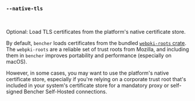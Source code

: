 ### `--native-tls`

<br />

Optional: Load TLS certificates from the platform's native certificate store.

By default, `bencher` loads certificates from the bundled [`webpki-roots` crate](webpki-roots).
The `webpki-roots` are a reliable set of trust roots from Mozilla,
and including them in `bencher` improves portability and performance (especially on macOS).

However, in some cases, you may want to use the platform's native certificate store,
especially if you're relying on a corporate trust root that's included in your system's certificate store
for a mandatory proxy or self-signed Bencher Self-Hosted connections.

[webpki-roots]: https://github.com/rustls/webpki-roots
